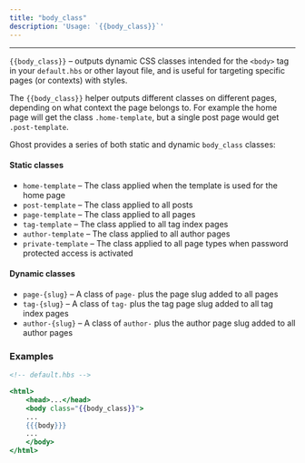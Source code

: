 ```yaml
---
title: "body_class"
description: 'Usage: `{{body_class}}`'
---
```


***


`{{body_class}}` – outputs dynamic CSS classes intended for the `<body>` tag in your `default.hbs` or other layout file, and is useful for targeting specific pages (or contexts) with styles.

The `{{body_class}}` helper outputs different classes on different pages, depending on what context the page belongs to. For example the home page will get the class `.home-template`, but a single post page would get `.post-template`.

Ghost provides a series of both static and dynamic `body_class` classes:

#### Static classes

* `home-template` – The class applied when the template is used for the home page
* `post-template` – The class applied to all posts
* `page-template` – The class applied to all pages
* `tag-template` – The class applied to all tag index pages
* `author-template` – The class applied to all author pages
* `private-template` – The class applied to all page types when password protected access is activated

#### Dynamic classes

* `page-{slug}` – A class of `page-` plus the page slug added to all pages
* `tag-{slug}` – A class of `tag-` plus the tag page slug added to all tag index pages
* `author-{slug}` – A class of `author-` plus the author page slug added to all author pages

### Examples

```handlebars
<!-- default.hbs -->

<html>
    <head>...</head>
    <body class="{{body_class}}">
    ...
    {{{body}}}
    ...
    </body>
</html>
```